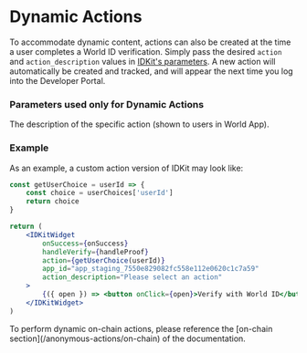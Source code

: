 # Dynamic Actions

To accommodate dynamic content, actions can also be created at the time a user completes a World ID verification. Simply pass the desired `action` and `action_description` values in [IDKit's parameters](/reference/idkit#parameters). A new action will automatically be created and tracked, and will appear the next time you log into the Developer Portal.

### Parameters used only for Dynamic Actions

<Properties>
	<Property name="action_description" type="string">
		The description of the specific action (shown to users in World App).
	</Property>
</Properties>

### Example

As an example, a custom action version of IDKit may look like:

```jsx
const getUserChoice = userId => {
	const choice = userChoices['userId']
	return choice
}

return (
	<IDKitWidget
		onSuccess={onSuccess}
		handleVerify={handleProof}
		action={getUserChoice(userId)}
		app_id="app_staging_7550e829082fc558e112e0620c1c7a59"
		action_description="Please select an action"
    >
    	{({ open }) => <button onClick={open}>Verify with World ID</button>}
    </IDKitWidget>
)
```

<Note>
	To perform dynamic on-chain actions, please reference the [on-chain section](/anonymous-actions/on-chain) of the
	documentation.
</Note>